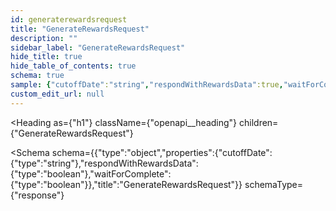 ```yaml
---
id: generaterewardsrequest
title: "GenerateRewardsRequest"
description: ""
sidebar_label: "GenerateRewardsRequest"
hide_title: true
hide_table_of_contents: true
schema: true
sample: {"cutoffDate":"string","respondWithRewardsData":true,"waitForComplete":true}
custom_edit_url: null
---
```



<Heading
  as={"h1"}
  className={"openapi__heading"}
  children={"GenerateRewardsRequest"}
>
</Heading>





<Schema
  schema={{"type":"object","properties":{"cutoffDate":{"type":"string"},"respondWithRewardsData":{"type":"boolean"},"waitForComplete":{"type":"boolean"}},"title":"GenerateRewardsRequest"}}
  schemaType={"response"}
>
  
</Schema>
            